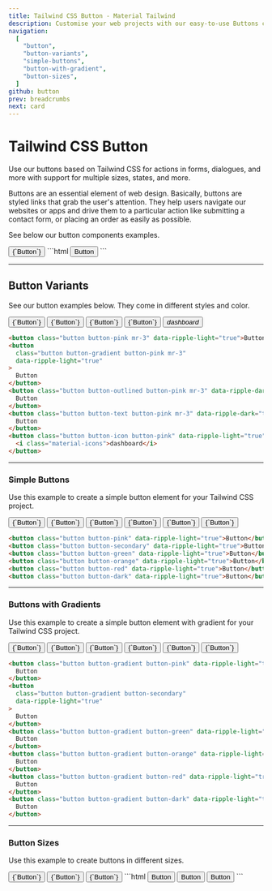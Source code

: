 ```yaml
---
title: Tailwind CSS Button - Material Tailwind
description: Customise your web projects with our easy-to-use Buttons component for Tailwind CSS using Material Design guidelines.
navigation:
  [
    "button",
    "button-variants",
    "simple-buttons",
    "button-with-gradient",
    "button-sizes",
  ]
github: button
prev: breadcrumbs
next: card
---
```


# Tailwind CSS Button

Use our buttons based on Tailwind CSS for actions in forms, dialogues, and more with support for multiple sizes, states, and more.

Buttons are an essential element of web design. Basically, buttons are styled links that grab the user's attention. They help users navigate our websites or apps and drive them to a particular action like submitting a contact form, or placing an order as easily as possible.

See below our button components examples.

<ComponentDemo id="button">
  <button className="button button-pink" data-ripple-light="true">
    {`Button`}
  </button>
</ComponentDemo>
```html
<button class="button button-pink" data-ripple-light="true">
  Button
</button>
```

---

## Button Variants

See our button examples below. They come in different styles and color.

<ComponentDemo id="button-variants">
  <div className="flex items-center">
    <button className="button button-pink mr-3" data-ripple-light="true">
      {`Button`}
    </button>
    <button
      className="button button-gradient button-pink mr-3"
      data-ripple-light="true"
    >
      {`Button`}
    </button>
    <button
      className="button button-outlined button-pink mr-3"
      data-ripple-dark="true"
    >
      {`Button`}
    </button>
    <button
      className="button button-text button-pink mr-3"
      data-ripple-dark="true"
    >
      {`Button`}
    </button>
    <button className="button button-icon button-pink" data-ripple-light="true">
      <i className="material-icons">dashboard</i>
    </button>
  </div>
</ComponentDemo>

```html
<button class="button button-pink mr-3" data-ripple-light="true">Button</button>
<button
  class="button button-gradient button-pink mr-3"
  data-ripple-light="true"
>
  Button
</button>
<button class="button button-outlined button-pink mr-3" data-ripple-dark="true">
  Button
</button>
<button class="button button-text button-pink mr-3" data-ripple-dark="true">
  Button
</button>
<button class="button button-icon button-pink" data-ripple-light="true">
  <i class="material-icons">dashboard</i>
</button>
```

---

### Simple Buttons

Use this example to create a simple button element for your Tailwind CSS project.

<ComponentDemo id="simple-buttons">
  <div className="flex">
    <button className="button button-pink mr-3" data-ripple-light="true">
      {`Button`}
    </button>
    <button className="button button-secondary mr-3" data-ripple-light="true">
      {`Button`}
    </button>
    <button className="button button-green mr-3" data-ripple-light="true">
      {`Button`}
    </button>
    <button className="button button-orange mr-3" data-ripple-light="true">
      {`Button`}
    </button>
    <button className="button button-red mr-3" data-ripple-light="true">
      {`Button`}
    </button>
    <button className="button button-dark mr-3" data-ripple-light="true">
      {`Button`}
    </button>
  </div>
</ComponentDemo>

```html
<button class="button button-pink" data-ripple-light="true">Button</button>
<button class="button button-secondary" data-ripple-light="true">Button</button>
<button class="button button-green" data-ripple-light="true">Button</button>
<button class="button button-orange" data-ripple-light="true">Button</button>
<button class="button button-red" data-ripple-light="true">Button</button>
<button class="button button-dark" data-ripple-light="true">Button</button>
```

---

### Buttons with Gradients

Use this example to create a simple button element with gradient for your Tailwind CSS project.

<ComponentDemo id="buttons-with-gradient">
  <div className="flex">
    <button
      className="button button-gradient button-pink mr-3"
      data-ripple-light="true"
    >
      {`Button`}
    </button>
    <button
      className="button button-gradient button-secondary mr-3"
      data-ripple-light="true"
    >
      {`Button`}
    </button>
    <button
      className="button button-gradient button-green mr-3"
      data-ripple-light="true"
    >
      {`Button`}
    </button>
    <button
      className="button button-gradient button-orange mr-3"
      data-ripple-light="true"
    >
      {`Button`}
    </button>
    <button
      className="button button-gradient button-red mr-3"
      data-ripple-light="true"
    >
      {`Button`}
    </button>
    <button
      className="button button-gradient button-dark mr-3"
      data-ripple-light="true"
    >
      {`Button`}
    </button>
  </div>
</ComponentDemo>

```html
<button class="button button-gradient button-pink" data-ripple-light="true">
  Button
</button>
<button
  class="button button-gradient button-secondary"
  data-ripple-light="true"
>
  Button
</button>
<button class="button button-gradient button-green" data-ripple-light="true">
  Button
</button>
<button class="button button-gradient button-orange" data-ripple-light="true">
  Button
</button>
<button class="button button-gradient button-red" data-ripple-light="true">
  Button
</button>
<button class="button button-gradient button-dark" data-ripple-light="true">
  Button
</button>
```

---

### Button Sizes

Use this example to create buttons in different sizes.

<ComponentDemo id="buttons-with-gradient">
  <button
    className="button button-gradient button-pink button-sm mb-3"
    data-ripple-light="true"
  >
    {`Button`}
  </button>
  <button
    className="button button-gradient button-pink mb-3"
    data-ripple-light="true"
  >
    {`Button`}
  </button>
  <button
    className="button button-gradient button-pink button-lg mb-3"
    data-ripple-light="true"
  >
    {`Button`}
  </button>
</ComponentDemo>
```html
<button
  class="button button-gradient button-pink button-sm mb-3"
  data-ripple-light="true"
>
  Button
</button>
<button
  class="button button-gradient button-pink mb-3"
  data-ripple-light="true"
>
  Button
</button>
<button
  class="button button-gradient button-pink button-lg mb-3"
  data-ripple-light="true"
>
  Button
</button>
```
